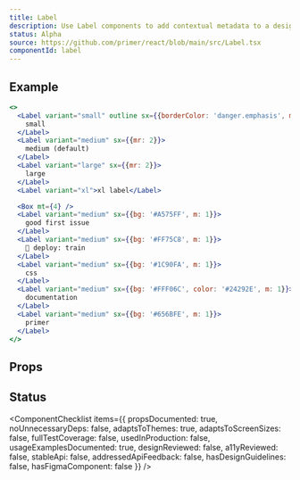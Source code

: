 ```yaml
---
title: Label
description: Use Label components to add contextual metadata to a design.
status: Alpha
source: https://github.com/primer/react/blob/main/src/Label.tsx
componentId: label
---
```


## Example

```jsx live
<>
  <Label variant="small" outline sx={{borderColor: 'danger.emphasis', mr: 2, color: 'danger.fg'}}>
    small
  </Label>
  <Label variant="medium" sx={{mr: 2}}>
    medium (default)
  </Label>
  <Label variant="large" sx={{mr: 2}}>
    large
  </Label>
  <Label variant="xl">xl label</Label>

  <Box mt={4} />
  <Label variant="medium" sx={{bg: '#A575FF', m: 1}}>
    good first issue
  </Label>
  <Label variant="medium" sx={{bg: '#FF75C8', m: 1}}>
    🚂 deploy: train
  </Label>
  <Label variant="medium" sx={{bg: '#1C90FA', m: 1}}>
    css
  </Label>
  <Label variant="medium" sx={{bg: '#FFF06C', color: '#24292E', m: 1}}>
    documentation
  </Label>
  <Label variant="medium" sx={{bg: '#656BFE', m: 1}}>
    primer
  </Label>
</>
```

## Props

<PropsTable>
  <PropsTableRow name="outline" type="boolean" defaultValue="false" description="Creates an outline style label" />
  <PropsTableRow name="variant" type="'small' | 'medium' | 'large' | 'xl'" defaultValue="'medium'" />
  <PropsTableRow name="dropshadow" type="boolean" defaultValue="false" description="Adds a dropshadow to the label" />
  <PropsTableSxRow />
</PropsTable>

## Status

<ComponentChecklist
  items={{
    propsDocumented: true,
    noUnnecessaryDeps: false,
    adaptsToThemes: true,
    adaptsToScreenSizes: false,
    fullTestCoverage: false,
    usedInProduction: false,
    usageExamplesDocumented: true,
    designReviewed: false,
    a11yReviewed: false,
    stableApi: false,
    addressedApiFeedback: false,
    hasDesignGuidelines: false,
    hasFigmaComponent: false
  }}
/>
